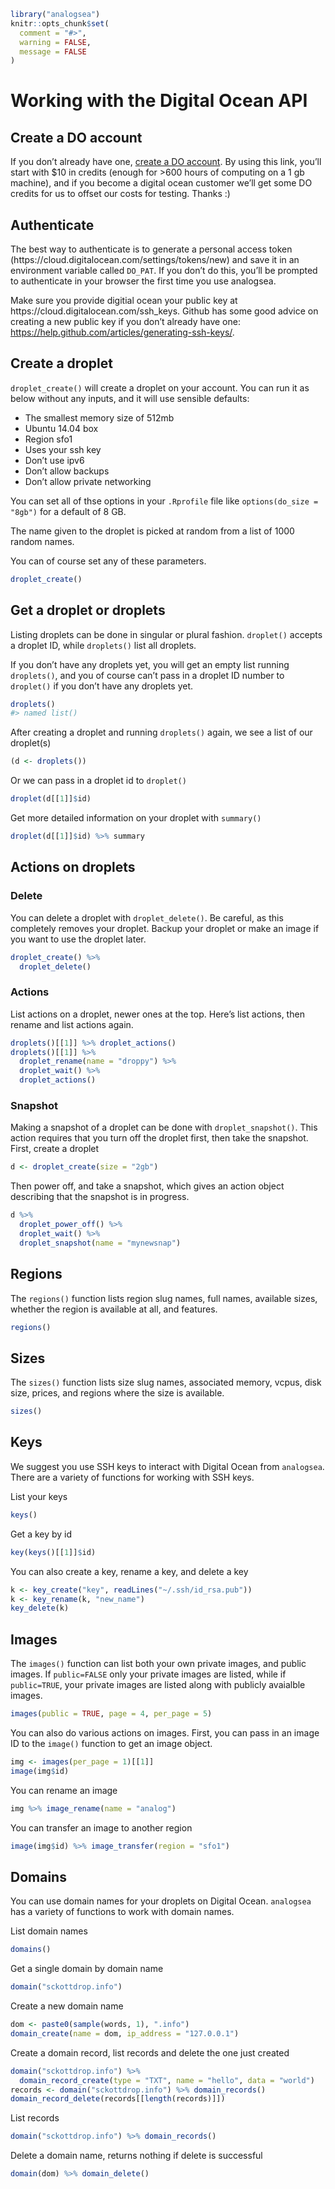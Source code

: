 <!--
%\VignetteEngine{knitr::knitr}
%\VignetteIndexEntry{Working with the Digital Ocean API}
%\VignetteEncoding{UTF-8}
-->

```r
library("analogsea")
knitr::opts_chunk$set(
  comment = "#>",
  warning = FALSE,
  message = FALSE
)
```


Working with the Digital Ocean API
======

## Create a DO account

If you don't already have one, [create a DO account](https://www.digitalocean.com/?refcode=0740f5169634). By using this link, you'll start with $10 in credits (enough for >600 hours of computing on a 1 gb machine), and if you become a digital ocean customer we'll get some DO credits for us to offset our costs for testing. Thanks :)

## Authenticate

The best way to authenticate is to generate a personal access token (https://cloud.digitalocean.com/settings/tokens/new) and save it in an environment variable called `DO_PAT`.  If you don't do this, you'll be prompted to authenticate in your browser the first time you use analogsea.

Make sure you provide digitial ocean your public key at https://cloud.digitalocean.com/ssh_keys. Github has some good advice on creating a new public key if you don't already have one: <https://help.github.com/articles/generating-ssh-keys/>.

## Create a droplet

`droplet_create()` will create a droplet on your account. You can run it as below without any inputs, and it will use sensible defaults:

* The smallest memory size of 512mb
* Ubuntu 14.04 box
* Region sfo1
* Uses your ssh key
* Don't use ipv6
* Don't allow backups
* Don't allow private networking

You can set all of thse options in your `.Rprofile` file like `options(do_size = "8gb")` for a default of 8 GB.

The name given to the droplet is picked at random from a list of 1000 random names.

You can of course set any of these parameters.

```r
droplet_create()
```

## Get a droplet or droplets

Listing droplets can be done in singular or plural fashion. `droplet()` accepts a droplet ID, while `droplets()` list all droplets.

If you don't have any droplets yet, you will get an empty list running `droplets()`, and you of course can't pass in a droplet ID number to `droplet()` if you don't have any droplets yet.

```r
droplets()
#> named list()
```

After creating a droplet and running `droplets()` again, we see a list of our droplet(s)

```r
(d <- droplets())
```

Or we can pass in a droplet id to `droplet()`

```r
droplet(d[[1]]$id)
```

Get more detailed information on your droplet with `summary()`

```r
droplet(d[[1]]$id) %>% summary
```

## Actions on droplets

### Delete

You can delete a droplet with `droplet_delete()`. Be careful, as this completely removes your droplet. Backup your droplet or make an image if you want to use the droplet later.

```r
droplet_create() %>%
  droplet_delete()
```

### Actions

List actions on a droplet, newer ones at the top. Here's list actions, then rename and list actions again.

```r
droplets()[[1]] %>% droplet_actions()
droplets()[[1]] %>%
  droplet_rename(name = "droppy") %>%
  droplet_wait() %>%
  droplet_actions()
```

### Snapshot

Making a snapshot of a droplet can be done with `droplet_snapshot()`. This action requires that you turn off the droplet first, then take the snapshot. First, create a droplet

```r
d <- droplet_create(size = "2gb")
```

Then power off, and take a snapshot, which gives an action object describing that the snapshot is in progress.

```r
d %>%
  droplet_power_off() %>%
  droplet_wait() %>%
  droplet_snapshot(name = "mynewsnap")
```

## Regions

The `regions()` function lists region slug names, full names, available sizes, whether the region is available at all, and features.

```r
regions()
```

## Sizes

The `sizes()` function lists size slug names, associated memory, vcpus, disk size, prices, and regions where the size is available.

```r
sizes()
```

## Keys

We suggest you use SSH keys to interact with Digital Ocean from `analogsea`. There are a variety of functions for working with SSH keys.

List your keys

```r
keys()
```

Get a key by id

```r
key(keys()[[1]]$id)
```

You can also create a key, rename a key, and delete a key

```r
k <- key_create("key", readLines("~/.ssh/id_rsa.pub"))
k <- key_rename(k, "new_name")
key_delete(k)
```

## Images

The `images()` function can list both your own private images, and public images. If `public=FALSE` only your private images are listed, while if `public=TRUE`, your private images are listed along with publicly avaialble images.

```r
images(public = TRUE, page = 4, per_page = 5)
```

You can also do various actions on images. First, you can pass in an image ID to the `image()` function to get an image object.

```r
img <- images(per_page = 1)[[1]]
image(img$id)
```

You can rename an image

```r
img %>% image_rename(name = "analog")
```

You can transfer an image to another region

```r
image(img$id) %>% image_transfer(region = "sfo1")
```

## Domains

You can use domain names for your droplets on Digital Ocean. `analogsea` has a variety of functions to work with domain names.

List domain names

```r
domains()
```

Get a single domain by domain name

```r
domain("sckottdrop.info")
```

Create a new domain name

```r
dom <- paste0(sample(words, 1), ".info")
domain_create(name = dom, ip_address = "127.0.0.1")
```

Create a domain record, list records and delete the one just created

```r
domain("sckottdrop.info") %>%
  domain_record_create(type = "TXT", name = "hello", data = "world")
records <- domain("sckottdrop.info") %>% domain_records()
domain_record_delete(records[[length(records)]])
```

List records

```r
domain("sckottdrop.info") %>% domain_records()
```

Delete a domain name, returns nothing if delete is successful

```r
domain(dom) %>% domain_delete()
```
